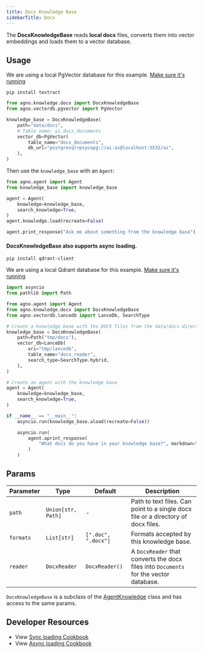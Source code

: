 ```yaml
---
title: Docx Knowledge Base
sidebarTitle: Docx
---
```


The **DocxKnowledgeBase** reads **local docx** files, converts them into vector embeddings and loads them to a vector database.

## Usage

<Note>

We are using a local PgVector database for this example. [Make sure it's running](https://docs.agno.com/vectordb/pgvector)

</Note>

```shell
pip install textract
```

```python
from agno.knowledge.docx import DocxKnowledgeBase
from agno.vectordb.pgvector import PgVector

knowledge_base = DocxKnowledgeBase(
    path="data/docs",
    # Table name: ai.docx_documents
    vector_db=PgVector(
        table_name="docx_documents",
        db_url="postgresql+psycopg://ai:ai@localhost:5532/ai",
    ),
)
```

Then use the `knowledge_base` with an `Agent`:

```python
from agno.agent import Agent
from knowledge_base import knowledge_base

agent = Agent(
    knowledge=knowledge_base,
    search_knowledge=True,
)
agent.knowledge.load(recreate=False)

agent.print_response("Ask me about something from the knowledge base")
```

#### DocxKnowledgeBase also supports async loading.

```shell
pip install qdrant-client
```

We are using a local Qdrant database for this example. [Make sure it's running](https://docs.agno.com/vectordb/qdrant)

```python async_knowledge_base.py
import asyncio
from pathlib import Path

from agno.agent import Agent
from agno.knowledge.docx import DocxKnowledgeBase
from agno.vectordb.lancedb import LanceDb, SearchType

# Create a knowledge base with the DOCX files from the data/docs directory
knowledge_base = DocxKnowledgeBase(
    path=Path("tmp/docs"),
    vector_db=LanceDb(
        uri="tmp/lancedb",
        table_name="docx_reader",
        search_type=SearchType.hybrid,
    ),
)

# Create an agent with the knowledge base
agent = Agent(
    knowledge=knowledge_base,
    search_knowledge=True,
)

if __name__ == "__main__":
    asyncio.run(knowledge_base.aload(recreate=False))

    asyncio.run(
        agent.aprint_response(
            "What docs do you have in your knowledge base?", markdown=True
        )
    )
```

## Params

| Parameter | Type               | Default             | Description                                                                           |
| --------- | ------------------ | ------------------- | ------------------------------------------------------------------------------------- |
| `path`    | `Union[str, Path]` | -                   | Path to text files. Can point to a single docx file or a directory of docx files.     |
| `formats` | `List[str]`        | `[".doc", ".docx"]` | Formats accepted by this knowledge base.                                              |
| `reader`  | `DocxReader`       | `DocxReader()`      | A `DocxReader` that converts the docx files into `Documents` for the vector database. |

`DocxKnowledgeBase` is a subclass of the [AgentKnowledge](/reference/knowledge/base) class and has access to the same params.

## Developer Resources

- View [Sync loading Cookbook](https://github.com/agno-agi/agno/blob/main/cookbook/agent_concepts/knowledge/docx_kb.py)
- View [Async loading Cookbook](https://github.com/agno-agi/agno/blob/main/cookbook/agent_concepts/knowledge/docx_kb_async.py)

